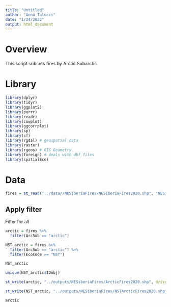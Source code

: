 ```yaml
---
title: "Untitled"
author: "Anna Talucci"
date: "1/24/2022"
output: html_document
---
```

# Overview
This script subsets fires by Arctic Subarctic

# Library

```r
library(dplyr)
library(tidyr)
library(ggplot2)
library(purrr)
library(readr)
library(cowplot)
library(ggcorrplot)
library(sp)
library(sf)
library(rgdal) # geospatial data
library(raster)
library(rgeos) # GIS Geometry
library(foreign) # deals with dbf files
library(spatialEco)
```

# Data
```r
fires = st_read("../data//NESiberiaFires/NESiberiaFires2020.shp", "NESiberiaFires2020") 
```

## Apply filter

Filter for all
```r
arctic = fires %>% 
  filter(ArcSub == "arctic") 
```
```r
NST_arctic = fires %>% 
  filter(ArcSub == "arctic") %>%
  filter(EcoCode == "NST")

NST_arctic
```
```r
unique(NST_arctic$IDobj)
```


```r
st_write(arctic, "../outputs/NESiberiaFires/ArcticFires2020.shp", driver="ESRI Shapefile") 
```

```r
st_write(NST_arctic, "../outputs/NESiberiaFires/NSTArcticFires2020.shp", driver="ESRI Shapefile") 
```

```r
arctic
```